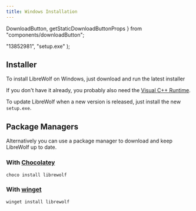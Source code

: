 ```yaml
---
title: Windows Installation
---
```


  DownloadButton,
  getStaticDownloadButtonProps
} from "components/downloadButton";

  "13852981",
  "setup.exe"
);

<InstallationHeader />

## Installer

To install LibreWolf on Windows, just download and run the latest installer

<DownloadButton />

If you don't have it already, you probably also need the
[Visual C++ Runtime](https://docs.microsoft.com/en-US/cpp/windows/latest-supported-vc-redist?view=msvc-160#visual-studio-2015-2017-2019-and-2022).

To update LibreWolf when a new version is released, just install the new
`setup.exe`.

## Package Managers

Alternatively you can use a package manager to download and keep LibreWolf up to
date.

### With [Chocolatey](https://chocolatey.org/)

```
choco install librewolf
```

### With [winget](https://github.com/microsoft/winget-cli)

```
winget install librewolf
```
